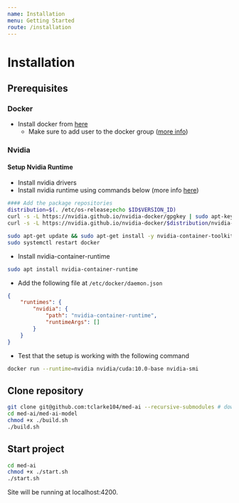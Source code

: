 ```yaml
---
name: Installation
menu: Getting Started
route: /installation
---
```


# Installation

## Prerequisites

### Docker

- Install docker from [here](https://docs.docker.com/engine/install/ubuntu/)
    - Make sure to add user to the docker group ([more info](https://docs.docker.com/engine/install/linux-postinstall/))
    
### Nvidia

#### Setup Nvidia Runtime

- Install nvidia drivers
- Install nvidia runtime using commands below (more info [here](https://github.com/NVIDIA/nvidia-docker#quickstart))

```  bash
#### Add the package repositories
distribution=$(. /etc/os-release;echo $ID$VERSION_ID)
curl -s -L https://nvidia.github.io/nvidia-docker/gpgkey | sudo apt-key add -
curl -s -L https://nvidia.github.io/nvidia-docker/$distribution/nvidia-docker.list | sudo tee /etc/apt/sources.list.d/nvidia-docker.list

sudo apt-get update && sudo apt-get install -y nvidia-container-toolkit
sudo systemctl restart docker
```

- Install nvidia-container-runtime

``` bash
sudo apt install nvidia-container-runtime 
```

- Add the following file at ```/etc/docker/daemon.json```
``` json
{
    "runtimes": {
        "nvidia": {
            "path": "nvidia-container-runtime",
            "runtimeArgs": []
        }
    }
}
```

- Test that the setup is working with the following command

``` bash
docker run --runtime=nvidia nvidia/cuda:10.0-base nvidia-smi
```
## Clone repository

``` bash
git clone git@github.com:tclarke104/med-ai --recursive-submodules # download
cd med-ai/med-ai-model
chmod +x ./build.sh
./build.sh
```

## Start project

``` bash
cd med-ai
chmod +x ./start.sh
./start.sh
```

Site will be running at localhost:4200.